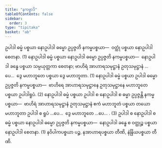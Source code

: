 ```yaml
---
title: "နကမ္မာဒိ"
tableOfContents: false
sidebar:
  order: 3
type: "tipitaka"
basket: "ab"
---
```



<DynamicBreadcrumb />

<Division number="390">

<Paragraph number="3297">
ဥပါဒါ ဓမ္မံ ပစ္စယာ နောဥပါဒါ ဓမ္မော ဥပ္ပဇ္ဇတိ နကမ္မပစ္စယာ—  ဝတ္ထုံ ပစ္စယာ နောဥပါဒါ စေတနာ. (1)
</Paragraph>

<Paragraph number="3298">
နောဥပါဒါ ဓမ္မံ ပစ္စယာ နောဥပါဒါ ဓမ္မော ဥပ္ပဇ္ဇတိ နကမ္မပစ္စယာ—  နောဥပါဒါ ခန္ဓေ ပစ္စယာ သမ္ပယုတ္တကာ စေတနာ; ဗာဟိရံ အာဟာရသမုဋ္ဌာနံ ဥတုသမုဋ္ဌာနံ …ပေ…  ဒွေ မဟာဘူတေ ပစ္စယာ ဒွေ မဟာဘူတာ. (1)
</Paragraph>

<Paragraph number="3299">
နောဥပါဒါ ဓမ္မံ ပစ္စယာ ဥပါဒါ ဓမ္မော ဥပ္ပဇ္ဇတိ နကမ္မပစ္စယာ—  ဗာဟိရေ အာဟာရသမုဋ္ဌာနေ ဥတုသမုဋ္ဌာနေ မဟာဘူတေ ပစ္စယာ ဥပါဒါရူပံ. (2)
</Paragraph>

<Paragraph number="3300">
နောဥပါဒါ ဓမ္မံ ပစ္စယာ ဥပါဒါ စ နောဥပါဒါ စ ဓမ္မာ ဥပ္ပဇ္ဇန္တိ နကမ္မပစ္စယာ—  ဗာဟိရံ အာဟာရသမုဋ္ဌာနံ ဥတုသမုဋ္ဌာနံ ဧကံ မဟာဘူတံ ပစ္စယာ တယော မဟာဘူတာ ဥပါဒါ စ ရူပံ …ပေ…  ဒွေ မဟာဘူတေ …ပေ… . (3)
</Paragraph>

<Paragraph number="3301">
ဥပါဒါ စ နောဥပါဒါ စ ဓမ္မံ ပစ္စယာ နောဥပါဒါ ဓမ္မော ဥပ္ပဇ္ဇတိ နကမ္မပစ္စယာ—  နောဥပါဒါ ခန္ဓေ စ ဝတ္ထုဉ္စ ပစ္စယာ နောဥပါဒါ စေတနာ. (1)
</Paragraph>

<Paragraph number="3302">
နဝိပါကပစ္စယာ ပဉ္စ, နအာဟာရပစ္စယာ တီဏိ, နဲန္ဒြိယပစ္စယာ တီဏိ.
</Paragraph>
</Division>